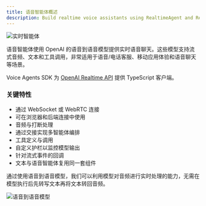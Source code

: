 ```yaml
---
title: 语音智能体概述
description: Build realtime voice assistants using RealtimeAgent and RealtimeSession
---
```



![实时智能体](https://cdn.openai.com/API/docs/images/diagram-speech-to-speech.png)

语音智能体使用 OpenAI 的语音到语音模型提供实时语音聊天。这些模型支持流式音频、文本和工具调用，非常适用于语音/电话客服、移动应用体验和语音聊天等场景。

Voice Agents SDK 为 [OpenAI Realtime API](https://platform.openai.com/docs/guides/realtime) 提供 TypeScript 客户端。

<LinkCard
  title="快速开始"
  href="/openai-agents-js/zh/guides/voice-agents/quickstart"
  description="使用 OpenAI Agents SDK，在几分钟内构建你的第一个实时语音助手。"
/>

### 关键特性

- 通过 WebSocket 或 WebRTC 连接
- 可在浏览器和后端连接中使用
- 音频与打断处理
- 通过交接实现多智能体编排
- 工具定义与调用
- 自定义护栏以监控模型输出
- 针对流式事件的回调
- 文本与语音智能体复用同一套组件

通过使用语音到语音模型，我们可以利用模型对音频进行实时处理的能力，无需在模型执行后先转写文本再将文本转回音频。

![语音到语音模型](https://cdn.openai.com/API/docs/images/diagram-chained-agent.png)
